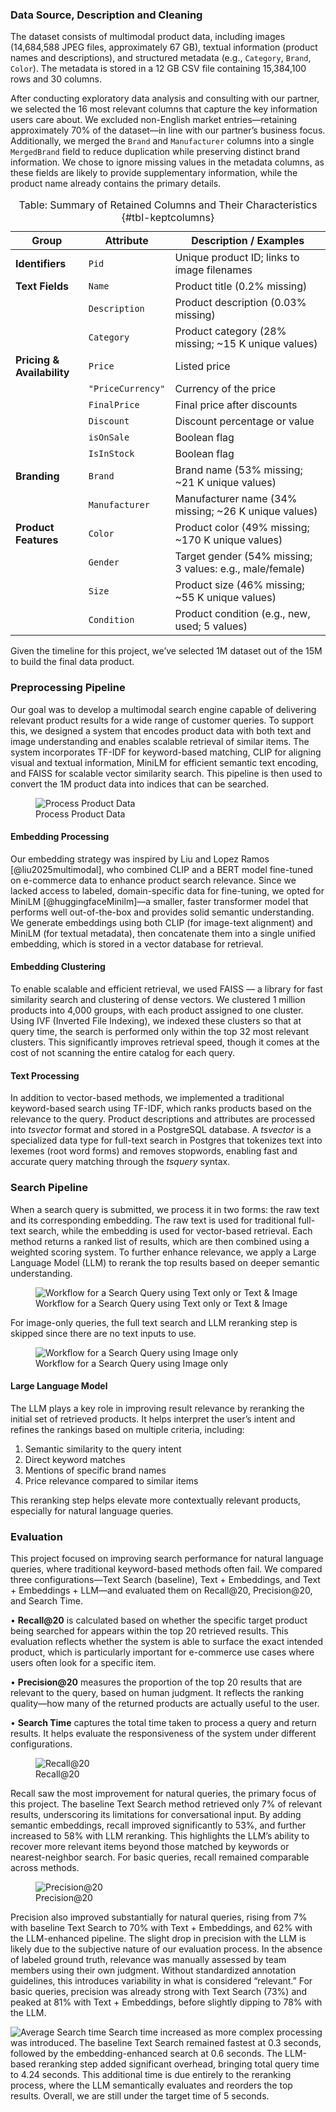 ### Data Source, Description and Cleaning          

The dataset consists of multimodal product data, including images (14,684,588 JPEG files, approximately 67 GB), textual information (product names and descriptions), and structured metadata (e.g., `Category`, `Brand`, `Color`). The metadata is stored in a 12 GB CSV file containing 15,384,100 rows and 30 columns.

After conducting exploratory data analysis and consulting with our partner, we selected the 16 most relevant columns that capture the key information users care about. We excluded non-English market entries—retaining approximately 70% of the dataset—in line with our partner’s business focus. Additionally, we merged the `Brand` and `Manufacturer` columns into a single `MergedBrand` field to reduce duplication while preserving distinct brand information. We chose to ignore missing values in the metadata columns, as these fields are likely to provide supplementary information, while the product name already contains the primary details.

: Table: Summary of Retained Columns and Their Characteristics {#tbl-keptcolumns}

| **Group**               | **Attribute**    | **Description / Examples**                               |
|-------------------------|------------------|----------------------------------------------------------|
| **Identifiers**         | `Pid`            | Unique product ID; links to image filenames              |
| **Text Fields**         | `Name`           | Product title (0.2% missing)                             |
|                         | `Description`    | Product description (0.03% missing)                      |
|                         | `Category`       | Product category (28% missing; ~15 K unique values)      |
| **Pricing & Availability** | `Price`       | Listed price                                            |
|                         | `"PriceCurrency"`   | Currency of the price                              |
|                         | `FinalPrice`     | Final price after discounts                              |
|                         | `Discount`       | Discount percentage or value                             |
|                         | `isOnSale`       | Boolean flag                                            |
|                         | `IsInStock`      | Boolean flag                                            |
| **Branding**            | `Brand`          | Brand name (53% missing; ~21 K unique values)            |
|                         | `Manufacturer`   | Manufacturer name (34% missing; ~26 K unique values)     |
| **Product Features**    | `Color`          | Product color (49% missing; ~170 K unique values)        |
|                         | `Gender`         | Target gender (54% missing; 3 values: e.g., male/female) |
|                         | `Size`           | Product size (46% missing; ~55 K unique values)          |
|                         | `Condition`      | Product condition (e.g., new, used; 5 values)            |

Given the timeline for this project, we've selected 1M dataset out of the 15M to build the final data product. 

### Preprocessing Pipeline
Our goal was to develop a multimodal search engine capable of delivering relevant product results for a wide range of customer queries. To support this, we designed a system that encodes product data with both text and image understanding and enables scalable retrieval of similar items. The system incorporates TF-IDF for keyword-based matching, CLIP for aligning visual and textual information, MiniLM for efficient semantic text encoding, and FAISS for scalable vector similarity search. This pipeline is then used to convert the 1M product data into indices that can be searched. 

![Process Product Data](../../img/index_pipeline.png)

#### Embedding Processing
Our embedding strategy was inspired by Liu and Lopez Ramos [@liu2025multimodal], who combined CLIP and a BERT model fine-tuned on e-commerce data to enhance product search relevance. Since we lacked access to labeled, domain-specific data for fine-tuning, we opted for MiniLM [@huggingfaceMinilm]—a smaller, faster transformer model that performs well out-of-the-box and provides solid semantic understanding. We generate embeddings using both CLIP (for image-text alignment) and MiniLM (for textual metadata), then concatenate them into a single unified embedding, which is stored in a vector database for retrieval.

#### Embedding Clustering
To enable scalable and efficient retrieval, we used FAISS — a library for fast similarity search and clustering of dense vectors. We clustered 1 million products into 4,000 groups, with each product assigned to one cluster. Using IVF (Inverted File Indexing), we indexed these clusters so that at query time, the search is performed only within the top 32 most relevant clusters. This significantly improves retrieval speed, though it comes at the cost of not scanning the entire catalog for each query.

#### Text Processing
In addition to vector-based methods, we implemented a traditional keyword-based search using TF-IDF, which ranks products based on the relevance to the query. Product descriptions and attributes are processed into *tsvector* format and stored in a PostgreSQL database. A *tsvector* is a specialized data type for full-text search in Postgres that tokenizes text into lexemes (root word forms) and removes stopwords, enabling fast and accurate query matching through the *tsquery* syntax.

### Search Pipeline
When a search query is submitted, we process it in two forms: the raw text and its corresponding embedding. The raw text is used for traditional full-text search, while the embedding is used for vector-based retrieval. Each method returns a ranked list of results, which are then combined using a weighted scoring system. To further enhance relevance, we apply a Large Language Model (LLM) to rerank the top results based on deeper semantic understanding.

![Workflow for a Search Query using Text only or Text & Image](../../img/text_pipeline.png)

For image-only queries, the full text search and LLM reranking step is skipped since there are no text inputs to use.

![Workflow for a Search Query using Image only](../../img/image_pipeline.png)

#### Large Language Model
The LLM plays a key role in improving result relevance by reranking the initial set of retrieved products. It helps interpret the user’s intent and refines the rankings based on multiple criteria, including:

1.	Semantic similarity to the query intent
2.	Direct keyword matches
3.	Mentions of specific brand names
4.	Price relevance compared to similar items

This reranking step helps elevate more contextually relevant products, especially for natural language queries.

### Evaluation
This project focused on improving search performance for natural language queries, where traditional keyword-based methods often fail. We compared three configurations—Text Search (baseline), Text + Embeddings, and Text + Embeddings + LLM—and evaluated them on Recall@20, Precision@20, and Search Time.

•	**Recall@20** is calculated based on whether the specific target product being searched for appears within the top 20 retrieved results. This evaluation reflects whether the system is able to surface the exact intended product, which is particularly important for e-commerce use cases where users often look for a specific item.

•	**Precision@20** measures the proportion of the top 20 results that are relevant to the query, based on human judgment. It reflects the ranking quality—how many of the returned products are actually useful to the user.

•	**Search Time** captures the total time taken to process a query and return results. It helps evaluate the responsiveness of the system under different configurations.

![Recall@20](../../img/recall_chart.png)

Recall saw the most improvement for natural queries, the primary focus of this project. The baseline Text Search method retrieved only 7% of relevant results, underscoring its limitations for conversational input. By adding semantic embeddings, recall improved significantly to 53%, and further increased to 58% with LLM reranking. This highlights the LLM’s ability to recover more relevant items beyond those matched by keywords or nearest-neighbor search. For basic queries, recall remained comparable across methods.

![Precision@20](../../img/precision_chart.png)

Precision also improved substantially for natural queries, rising from 7% with baseline Text Search to 70% with Text + Embeddings, and 62% with the LLM-enhanced pipeline. The slight drop in precision with the LLM is likely due to the subjective nature of our evaluation process. In the absence of labeled ground truth, relevance was manually assessed by team members using their own judgment. Without standardized annotation guidelines, this introduces variability in what is considered “relevant.” For basic queries, precision was already strong with Text Search (73%) and peaked at 81% with Text + Embeddings, before slightly dipping to 78% with the LLM.

![Average Search time](../../img/search_time_chart.png)
Search time increased as more complex processing was introduced. The baseline Text Search remained fastest at 0.3 seconds, followed by the embedding-enhanced search at 0.6 seconds. The LLM-based reranking step added significant overhead, bringing total query time to 4.24 seconds. This additional time is due entirely to the reranking process, where the LLM semantically evaluates and reorders the top results. Overall, we are still under the target time of 5 seconds.
